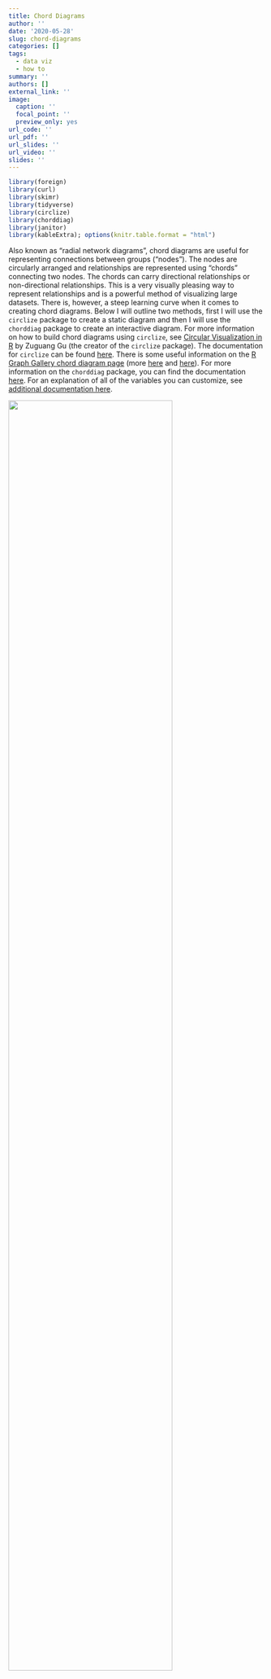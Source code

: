 ```yaml
---
title: Chord Diagrams
author: ''
date: '2020-05-28'
slug: chord-diagrams
categories: []
tags:
  - data viz
  - how to
summary: ''
authors: []
external_link: ''
image:
  caption: ''
  focal_point: ''
  preview_only: yes
url_code: ''
url_pdf: ''
url_slides: ''
url_video: ''
slides: ''
---
```


```r
library(foreign)
library(curl)
library(skimr)
library(tidyverse)
library(circlize)
library(chorddiag)
library(janitor)
library(kableExtra); options(knitr.table.format = "html")
```


Also known as "radial network diagrams", chord diagrams are useful for representing connections between groups ("nodes"). The nodes are circularly arranged and relationships are represented using "chords" connecting two nodes. The chords can carry directional relationships or non-directional relationships. This is a very visually pleasing way to represent relationships and is a powerful method of visualizing large datasets. There is, however, a steep learning curve when it comes to creating chord diagrams. Below I will outline two methods, first I will use the `circlize` package to create a static diagram and then I will use the `chorddiag` package to create an interactive diagram. For more information on how to build chord diagrams using `circlize`, see [Circular Visualization in R](https://jokergoo.github.io/circlize_book/book/) by Zuguang Gu (the creator of the `circlize` package). The documentation for `circlize` can be found [here](https://github.com/jokergoo/circlize). There is some useful information on the [R Graph Gallery chord diagram page](https://www.r-graph-gallery.com/chord-diagram) (more [here](https://www.r-graph-gallery.com/123-circular-plot-circlize-package-2.html) and [here](https://www.r-graph-gallery.com/122-a-circular-plot-with-the-circlize-package.html)). For more information on the `chorddiag` package, you can find the documentation [here](https://github.com/mattflor/chorddiag). For an explanation of all of the variables you can customize, see [additional documentation here](https://github.com/mattflor/chorddiag/blob/master/R/chorddiag.R).

![](featured.png){width=80%}

# The Data: How Couples Meet and Stay Together

The datset is from Stanford's [How Couples Meet and Stay Together](https://data.stanford.edu/hcmst) research project. The dataset contains responses from 4,000 individuals and describes the relationships in their lives. The researchers then followed up on the respondents over several years to track their relationships over time. There are 300+ variables in this dataset. Here I focused on the religious identities of the couples surveyed.

### A glimpse of the data: What are the religious compositions of partners?

```r
hcmst <- read.dta("HCMST_ver_3.04.dta")

# Pull out variables pertaining to religion
religion <- hcmst %>% select(caseid_new, contains("religion"))

# Select for the `religion at 16` variables for the respondent and their partners
religion_16 <- religion %>% 
  select(respondent_religion_at_16, partner_religion_at_16) %>% 
  # Clean up the variable names
  rename(Respondent = respondent_religion_at_16, 
         Partner = partner_religion_at_16) %>% 
  na.omit() %>% 
  mutate(Respondent = case_when(Respondent == "catholic" ~ "Catholic",
                                Respondent == "protestant (e.g. methodist, lutheran, presbyterian, episcopal)" ~ "Protestant",
                                Respondent == "baptist - any denomination" ~ "Baptist",
                                Respondent == "none" ~ "None",
                                Respondent == "other christian" ~ "Other Christian",
                                Respondent == "jewish" ~ "Jewish",
                                Respondent == "other" ~ "Other",
                                Respondent == "refused" ~ "NA",
                                Respondent == "mormon" ~ "Mormon",
                                Respondent == "muslim" ~ "Muslim",
                                Respondent == "buddhist" ~ "Buddhist",
                                Respondent == "eastern orthodox" ~ "Eastern Orthodox",
                                Respondent == "other non-christian, please specify" ~ "Other",
                                Respondent == "hindu" ~ "Hindu",
                                Respondent == "pentecostal" ~ "Pentecostal"),
         Partner = case_when(Partner == "catholic" ~ "Catholic",
                                Partner == "protestant (e.g. methodist, lutheran, presbyterian, episcopal)" ~ "Protestant",
                                Partner == "baptist - any denomination" ~ "Baptist",
                                Partner == "none" ~ "None",
                                Partner == "other christian" ~ "Other Christian",
                                Partner == "jewish" ~ "Jewish",
                                Partner == "other" ~ "Other",
                                Partner == "refused" ~ "NA",
                                Partner == "mormon" ~ "Mormon",
                                Partner == "muslim" ~ "Muslim",
                                Partner == "buddhist" ~ "Buddhist",
                                Partner == "eastern orthodox" ~ "Eastern Orthodox",
                                Partner == "other non-christian, please specify" ~ "Other",
                                Partner == "hindu" ~ "Hindu",
                                Partner == "pentecostal" ~ "Pentecostal")) %>% 
  filter(Respondent != "NA") %>% filter(Partner != "NA") %>% # Get rid of NA values
  arrange(Respondent, Partner) # Arrange descending by respondent, then partner

# I don't care of the directionality of the relationship so I need to combine repeated combinations (ie. Baptist-Catholic and Catholic-Baptist)
# The table has replicates separated by the diagonal, so I'm going to make a dataframe for each half of the table (upper "triangle" and lower "triangle") and then combine them with the appropriate pairings added together
religion_16_tabyl <- religion_16 %>% tabyl(Respondent, Partner)

uppertabyl <- religion_16_tabyl %>% replace(lower.tri(., diag=T), NA) %>% 
  mutate(Respondent = religion_16_tabyl$Respondent) %>% 
  reshape2::melt() %>% 
  rename(Partner = variable, Val2 = value) %>% 
  arrange(Respondent) %>% 
  na.omit(Val2) %>% 
  unite(RP, Respondent, Partner, sep = "-", remove = FALSE) %>% 
  select(RP, Val2)

lowertabyl <- religion_16_tabyl %>% replace(upper.tri(., diag=F), NA) %>% 
  reshape2::melt() %>% 
  rename(Partner = variable, Val1 = value) %>% 
  rename(Respondent = Partner, Partner = Respondent) %>%
  select(Respondent, Partner, everything()) %>% 
  arrange(Respondent) %>% 
  na.omit(Val1) %>% 
  unite(RP, Respondent, Partner, sep = "-", remove = FALSE) %>% 
  select(RP, Val1)

# In order to add the values from upper an lower, I need to make NA values  0
religion_16_summary <- full_join(uppertabyl, lowertabyl, by = "RP") %>% 
  mutate(Val2 = case_when(Val2 == "NA" ~ 0,
                          is.na(Val2) ~ 0,
                          Val2 != "NA" ~ Val2)) %>% 
  mutate(Val1 = case_when(Val1 == "NA" ~ 0,
                          is.na(Val1) ~ 0,
                          Val1 != "NA" ~ Val1)) %>% 
  mutate(Value = Val1 + Val2) %>% 
  filter(Value != 0) %>% 
  separate(RP, into = c("Respondent", "Partner"), sep = "-", remove = TRUE) %>% 
  select(Respondent, Partner, Value)



# Display a table of the religion pairings
religion_16_summary %>% head(20) %>% 
  kable(col.names = c("Respondent", "Partner", "Count")) %>% 
  kable_styling(bootstrap_options = "condensed") %>% 
  column_spec(1, bold = T)
```


# Representation Description

One of the variables in the dataset is the religion of the responent and their partner when they were 16. Each node in my chord diagram represents a religion. Chords connecting the nodes illustrate the religion of the respondent on one end of the chord and their partner on the other end of the chord. In many cases the respondent had the same religious identity as their partner, in which case the chord loops back on itself and looks more like a bump. The thickness of the chord corresponds to the number of partners of that particular religous identity composition. Each node is assigned a color to aid in interpretation. The color of a chord corresponds to the node from which the chord stems from. Transparency was used to aid in the perception of overlapping chords.

# How to interpret

Chord diagrams are best used to communicate broad concepts rather than specifics. From this representation it becomes immediately apparent that a very common religious pairing occurs between Catholics and Protestants. It is also common for partners to share the same religious identity. A side effect of this representation is that we can learn something about the religious composition of the participants that were surveyed; most respondents were Protestant, Baptist, or Catholic.

# Presentation Tips

Many aspects of the diagram can be customized if you're using the `circlize` package. The package creator has an entire book on the topic available online: [Circular Visualization in R](https://jokergoo.github.io/circlize_book/book/). You can indicate directionality of the chords using arrowheads, which I disabled in my diagrams. You can also change the appearance of within-node chords such that they look like little bumps instead of a chord turned in on itself, which I find easier to understand. Depending on the level of detail that you are trying to convey with your diagram, you might opt to eliminate smaller chords by setting a threshold for chord thickness.

# Variations and Alternatives

Another way to represent relationships between groups is through a Sankey or Alluvial diagram. These are very similar to chord diagrams except that the relationship is conveyed through a line connecting two columns and can thus show a larger number of relationships due to the linear layout. Alternatively, network diagrams and arc diagrams can also be useful for communicating relationships.

## The Chord Diagrams

### Static Chord Diagram Using `circlize`

```r
# Define colors
gridcolors <- c(Baptist = "#F8766D",
                Buddhist = "#E18A00",
                Catholic = "#BE9C00",
                `Eastern Orthodox` = "#8CAB00",
                Hindu = "#24B700",
                Jewish = "#00BE70",
                Mormon = "#00C1AB",
                Muslim = "#00BBDA",
                None = "#00ACFC",
                Other = "#8B93FF",
                `Other Christian` = "#D575FE",
                Pentecostal = "#F962DD",
                Protestant = "#FF65AC")

chordcolors <- religion_16_summary %>% mutate(Color = case_when(Respondent == "Baptist" ~ "#F8766D",
                                                                Respondent == "Buddhist" ~ "#E18A00",
                                                                Respondent == "Catholic" ~ "#BE9C00",
                                                                Respondent == "Eastern Orthodox" ~ "#8CAB00",
                                                                Respondent == "Hindu" ~ "#24B700",
                                                                Respondent == "Jewish" ~ "#00BE70",
                                                                Respondent == "Mormon" ~ "#00C1AB",
                                                                Respondent == "Muslim" ~ "#00BBDA",
                                                                Respondent == "None" ~ "#00ACFC",
                                                                Respondent == "Other" ~ "#8B93FF",
                                                                Respondent == "Other Christian" ~ "#D575FE",
                                                                Respondent == "Pentecostal" ~ "#F962DD",
                                                                Respondent == "Protestant" ~ "#FF65AC"))
chordcolors <- chordcolors$Color %>% unlist()


# Create the chord diagram
circos.clear()
par(mar = c(0, 0, 0.5, 0)) # left, right, top, bottom: add margin around circle
circos.par(cell.padding = c(0, 0, 0, 0),
           gap.degree = 1,
           canvas.ylim = c(-0.6, 0.8), # change the y limits of the canvas
           canvas.xlim = c(-1.1, 1.1)) # change the x limits of the canvas
chordDiagram(religion_16_summary,
             transparency = 0.5, 
             grid.col = gridcolors, 
             link.lwd = 0.5, # border line width
             link.lty = 1, #  border line type
             link.border = chordcolors, # border line color
             link.sort = TRUE, link.decreasing = TRUE, # Control the positioning of the sector links to minimize crossings
             self.link = 1, # Make self-links humps, not chords ( = 2 for chords)
             annotationTrack = "grid", # We'll plot the labels later
             annotationTrackHeight = 0.02, # Height for the annotation "grid"
             preAllocateTracks = 1, # Pre allocate a track and later the sector labels will be added
             directional = FALSE, # There is no directionality to the connections
             order = religion_16_summary$Respondent) # Order according the the respondent first, partner second

# Since each respondent is a sector, we need to use `draw.sector` to add annotation grids for regions which go across several religions
first = tapply(religion_16_summary$Respondent, religion_16_summary$Partner, function(x) x[1])
last = tapply(religion_16_summary$Respondent, religion_16_summary$Partner, function(x) x[length(x)])
for(i in seq_along(first)) {
    start.degree = get.cell.meta.data("cell.start.degree", sector.index = first[i], track.index = 1)
    end.degree = get.cell.meta.data("cell.end.degree", sector.index = last[i], track.index = 1)
    rou1 = get.cell.meta.data("cell.bottom.radius", sector.index = first[i], track.index = 1)
    rou2 = get.cell.meta.data("cell.top.radius", sector.index = last[i], track.index = 1)
    draw.sector(start.degree, end.degree, rou1, rou2, border = NA, col = "white")
}

# Since default text facing in `chordDiagram` is fixed, we need to manually add text in track 1
for(si in get.all.sector.index()) {
    xlim = get.cell.meta.data("xlim", sector.index = si, track.index = 1)
    ylim = get.cell.meta.data("ylim", sector.index = si, track.index = 1)
    circos.text(mean(xlim), ylim[1], si, facing = "clockwise", adj = c(0, 0.5),
    niceFacing = TRUE, cex = 1.25, col = "black", sector.index = si, track.index = 1)
}
```

### Interactive Chord Diagram Using `chorddiag`

For `chorddiag` the data needs to be organized as a matrix, but the subsequent coding for the diagram is much simpler.

```r
religion_16_tabyl <- religion_16 %>% tabyl(Respondent, Partner)

religionmelt <- religion_16_tabyl %>% reshape2::melt()

religionmatrix <- matrix(religionmelt$value %>% unlist(),
                         byrow = TRUE,
                         nrow = 13, ncol = 13)
religions <- religion_16_tabyl$Respondent %>% unlist()
dimnames(religionmatrix) <- list(Respondent = religions,
                                 Partner = religions)

religionmatrix %>% 
  kable() %>% 
  kable_styling(bootstrap_options = "condensed") %>% 
  column_spec(1, bold = T)
```

```r
# Define colors
diagcolors <- c("#F8766D", "#E18A00", "#BE9C00", "#8CAB00", "#24B700", "#00BE70", "#00C1AB", "#00BBDA", "#00ACFC", "#8B93FF", "#D575FE", "#F962DD", "#FF65AC")

# Create the chord diagram
chorddiag(religionmatrix, 
          type = "directional",
          groupColors = diagcolors, 
          groupnamePadding = 5, groupnameFontsize = 18,
          chordedgeColor = "",
          showTicks = FALSE,
          showZeroTooltips = FALSE)
```
